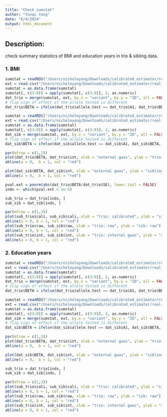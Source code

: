 ```yaml
---
title: "Check sumstat"
author: "Yunqi Yang"
date: "6/4/2024"
output: html_document
---
```


## Description: 

check summary statistics of BMI and education years in trio & sibling data. 

### 1. BMI
```r
sumstat = readRDS("/Users/nicholeyang/Downloads/calibrated_estimator/real-data-analysis/result/trio_calibration_bmi.rds")
ext = read.csv("/Users/nicholeyang/Downloads/calibrated_estimator/real-data-analysis/gwas_bmi.linear", sep = "\t")
sumstat = as.data.frame(sumstat)
sumstat[, c(3:8)] = apply(sumstat[, c(3:8)], 2, as.numeric)
dat_trio = merge(sumstat, ext, by.x = "variant", by.y = "ID", all = FALSE)
# flip sign of effect if the allele tested is different
dat_trio$BETA = ifelse(dat_trio$allele.test == dat_trio$A1, dat_trio$BETA, -dat_trio$BETA)
```

```r
sumstat = readRDS("/Users/nicholeyang/Downloads/calibrated_estimator/real-data-analysis/result/sib_calibration_bmi.rds")
ext = read.csv("/Users/nicholeyang/Downloads/calibrated_estimator/real-data-analysis/gwas_bmi.linear", sep = "\t")
sumstat = as.data.frame(sumstat)
sumstat[, c(3:8)] = apply(sumstat[, c(3:8)], 2, as.numeric)
dat_sib = merge(sumstat, ext, by.x = "variant", by.y = "ID", all = FALSE)
# flip sign of effect if the allele tested is different
dat_sib$BETA = ifelse(dat_sib$allele.test == dat_sib$A1, dat_sib$BETA, -dat_sib$BETA)
```

```r
par(mfrow = c(1,2))
plot(dat_trio$BETA, dat_trio$int, xlab = "external gwas", ylab = "trio internal gwas")
abline(a = 0,  b = 1, col = "red")

plot(dat_sib$BETA, dat_sib$int, xlab = "external gwas", ylab = "sibling internal gwas")
abline(a = 0,  b = 1, col = "red")
```

```r
pval.ext = pnorm(abs(dat_trio$BETA/dat_trio$SE), lower.tail = FALSE)
indx <- which(pval.ext < 1e-5)
```

```r
sub_trio = dat_trio[indx, ]
sub_sib = dat_sib[indx, ]

par(mfrow = c(1,3))
plot(sub_trio$cali, sub_sib$cali, xlab = "trio: calibrated", ylab = "sib: calibrated")
abline(a = 0, b = 1, col = "red")
plot(sub_trio$raw, sub_sib$raw, xlab = "trio: raw", ylab = "sib: raw")
abline(a = 0, b = 1, col = "red")
plot(sub_trio$int, sub_sib$int, xlab = "trio: internal gwas", ylab = "sib: internal gwas")
abline(a = 0, b = 1, col = "red")

```





### 2. Education years
```r
sumstat = readRDS("/Users/nicholeyang/Downloads/calibrated_estimator/real-data-analysis/result/trio_calibration_education_yrs.rds")
ext = read.csv("/Users/nicholeyang/Downloads/calibrated_estimator/real-data-analysis/gwas_education_yrs.linear", sep = "\t")
sumstat = as.data.frame(sumstat)
sumstat[, c(3:8)] = apply(sumstat[, c(3:8)], 2, as.numeric)
dat_trio = merge(sumstat, ext, by.x = "variant", by.y = "ID", all = FALSE)
# flip sign of effect if the allele tested is different
dat_trio$BETA = ifelse(dat_trio$allele.test == dat_trio$A1, dat_trio$BETA, -dat_trio$BETA)
```

```r
sumstat = readRDS("/Users/nicholeyang/Downloads/calibrated_estimator/real-data-analysis/result/sib_calibration_education_yrs.rds")
ext = read.csv("/Users/nicholeyang/Downloads/calibrated_estimator/real-data-analysis/gwas_education_yrs.linear", sep = "\t")
sumstat = as.data.frame(sumstat)
sumstat[, c(3:8)] = apply(sumstat[, c(3:8)], 2, as.numeric)
dat_sib = merge(sumstat, ext, by.x = "variant", by.y = "ID", all = FALSE)
# flip sign of effect if the allele tested is different
dat_sib$BETA = ifelse(dat_sib$allele.test == dat_sib$A1, dat_sib$BETA, -dat_sib$BETA)
```

```r
par(mfrow = c(1,2))
plot(dat_trio$BETA, dat_trio$int, xlab = "external gwas", ylab = "trio internal gwas")
abline(a = 0,  b = 1, col = "red")

plot(dat_sib$BETA, dat_sib$int, xlab = "external gwas", ylab = "sibling internal gwas")
abline(a = 0,  b = 1, col = "red")
```

```r
sub_trio = dat_trio[indx, ]
sub_sib = dat_sib[indx, ]

par(mfrow = c(1,3))
plot(sub_trio$cali, sub_sib$cali, xlab = "trio: calibrated", ylab = "sib: calibrated")
abline(a = 0, b = 1, col = "red")
plot(sub_trio$raw, sub_sib$raw, xlab = "trio: raw", ylab = "sib: raw")
abline(a = 0, b = 1, col = "red")
plot(sub_trio$int, sub_sib$int, xlab = "trio: internal gwas", ylab = "sib: internal gwas")
abline(a = 0, b = 1, col = "red")

```

